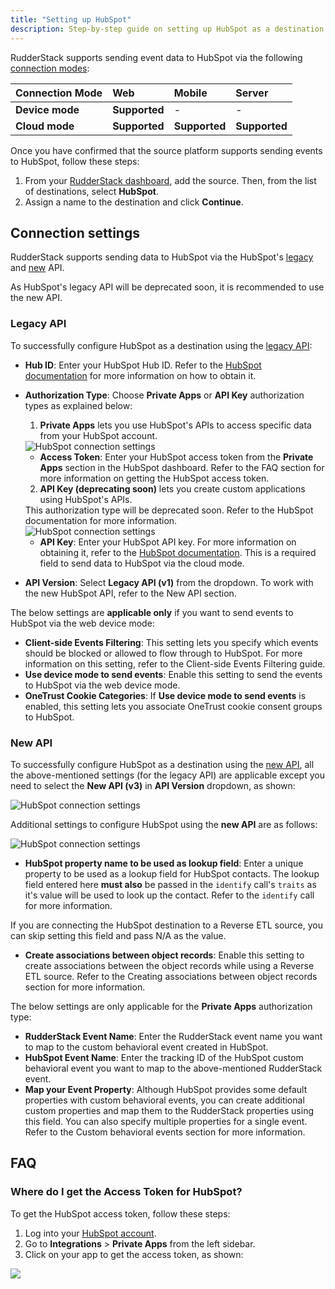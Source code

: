 ```yaml
---
title: "Setting up HubSpot"
description: Step-by-step guide on setting up HubSpot as a destination in RudderStack.
---
```


RudderStack supports sending event data to HubSpot via the following <a href="https://rudderstack.com/docs/rudderstack-cloud/rudderstack-connection-modes/">connection modes</a>:

| **Connection Mode** | **Web**       | **Mobile**    | **Server**    |
| :------------------ | :------------ | :------------ | :------------ |
| **Device mode**     | **Supported**            | -             | -    |
| **Cloud mode**      | **Supported** | **Supported** | **Supported** |


Once you have confirmed that the source platform supports sending events to HubSpot, follow these steps:

1. From your [RudderStack dashboard](https://app.rudderstack.com/), add the source. Then, from the list of destinations, select **HubSpot**.
2. Assign a name to the destination and click **Continue**.

## Connection settings

RudderStack supports sending data to HubSpot via the HubSpot's [legacy](https://legacydocs.hubspot.com/docs/overview?_ga=2.34803302.670362313.1663315856-97001172.1658910392) and [new](https://developers.hubspot.com/docs/api/overview) API.

<div class="warningBlock">
As HubSpot's legacy API will be deprecated soon, it is recommended to use the new API.
</div>

### Legacy API
To successfully configure HubSpot as a destination using the [legacy API](https://legacydocs.hubspot.com/docs/overview?_ga=2.34803302.670362313.1663315856-97001172.1658910392):

- **Hub ID**: Enter your HubSpot Hub ID. Refer to the [HubSpot documentation](https://knowledge.hubspot.com/account/manage-multiple-hubspot-accounts#identify-the-current-account-s-hub-id) for more information on how to obtain it.
- **Authorization Type**: Choose **Private Apps** or **API Key** authorization types as explained below:
    1. **Private Apps** lets you use HubSpot's APIs to access specific data from your HubSpot account.

    <img src="../../../assets/event-stream-destinations/hubspot-connection-settings-auth-type-1.png" alt="HubSpot connection settings"/>

    -  **Access Token**: Enter your HubSpot access token from the **Private Apps** section in the HubSpot dashboard. Refer to the <Link to="#faq">FAQ</Link> section for more information on getting the HubSpot access token.

    2. **API Key (deprecating soon)** lets you create custom applications using HubSpot's APIs.

    <div class="warningBlock">
    This authorization type will be deprecated soon. Refer to the <Link to="https://knowledge.hubspot.com/integrations/how-do-i-get-my-hubspot-api-key">HubSpot documentation</Link> for more information.
    </div>

    <img src="../../../assets/event-stream-destinations/hubspot-connection-settings-auth-type-2.png" alt="HubSpot connection settings"/>

    -  **API Key**: Enter your HubSpot API key. For more information on obtaining it, refer to the [HubSpot documentation](https://knowledge.hubspot.com/integrations/how-do-i-get-my-hubspot-api-key). This is a required field to send data to HubSpot via the <Link to="/destinations/rudderstack-connection-modes/#cloud-mode">cloud mode</Link>.


- **API Version**: Select **Legacy API (v1)** from the dropdown. To work with the new HubSpot API, refer to the <Link to="#new-api">New API</Link> section.

The below settings are **applicable only** if you want to send events to HubSpot via the web <Link to="/destinations/rudderstack-connection-modes/#device-mode">device mode</Link>:

- **Client-side Events Filtering**: This setting lets you specify which events should be blocked or allowed to flow through to HubSpot. For more information on this setting, refer to the <Link to="/sources/sdks/event-filtering/">Client-side Events Filtering</Link> guide.
- **Use device mode to send events**: Enable this setting to send the events to HubSpot via the web <Link to="/destinations/rudderstack-connection-modes/#device-mode">device mode</Link>.
- **OneTrust Cookie Categories**: If **Use device mode to send events** is enabled, this setting lets you associate <Link to="/sources/sdks/rudderstack-javascript-sdk/consent-managers/onetrust/">OneTrust</Link> cookie consent groups to HubSpot.

### New API

To successfully configure HubSpot as a destination using the [new API](https://developers.hubspot.com/docs/api/overview), all the above-mentioned settings (for the <Link to="#legacy-api">legacy API</Link>) are applicable except you need to select the **New API (v3)** in **API Version** dropdown, as shown:

<img src="../../../assets/event-stream-destinations/hubspotv2-connection-settings-2.png" alt="HubSpot connection settings" />

<br/>

Additional settings to configure HubSpot using the **new API** are as follows:

<img src="../../../assets/event-stream-destinations/hubspotv2-connection-settings-3.png" alt="HubSpot connection settings" />

- **HubSpot property name to be used as lookup field**: Enter a unique property to be used as a lookup field for <Link to="https://developers.hubspot.com/docs/api/crm/contacts">HubSpot contacts</Link>. The lookup field entered here **must also** be passed in the `identify` call's `traits` as it's value will be used to look up the contact. Refer to the <Link to="/destinations/streaming-destinations/hubspot/hubspot-cloud-mode/hubspot-new-api-cloud#identify">`identify` call</Link> for more information.

<div class="warningBlock">
If you are connecting the HubSpot destination to a <Link to="/sources/reverse-etl/">Reverse ETL</Link> source, you can skip setting this field and pass N/A as the value.
</div>

- **Create associations between object records**: Enable this setting to create associations between the object records while using a Reverse ETL source. Refer to the <Link to="/destinations/streaming-destinations/hubspot/connect-reverse-etl-source/#creating-association-between-object-records">Creating associations between object records</Link> section for more information.

The below settings are only applicable for the **Private Apps** authorization type:
- **RudderStack Event Name**: Enter the RudderStack event name you want to map to the <Link to="https://developers.hubspot.com/docs/api/analytics/events#create-an-event">custom behavioral event</Link> created in HubSpot.
- **HubSpot Event Name**: Enter the tracking ID of the HubSpot custom behavioral event you want to map to the above-mentioned RudderStack event.
- **Map your Event Property**: Although HubSpot provides some <Link to="/destinations/streaming-destinations/hubspot/hubspot-cloud-mode/hubspot-new-api-cloud#property-mappings-1">default properties</Link> with custom behavioral events, you can create additional custom properties and map them to the RudderStack properties using this field. You can also specify multiple properties for a single event. Refer to the <Link to="/destinations/streaming-destinations/hubspot/hubspot-cloud-mode/hubspot-new-api-cloud#custom-behavioral-events">Custom behavioral events</Link> section for more information.

## FAQ

### Where do I get the Access Token for HubSpot?

To get the HubSpot access token, follow these steps:

1. Log into your [HubSpot account](https://app.hubspot.com/login/).
2. Go to **Integrations** > **Private Apps** from the left sidebar.
3. Click on your app to get the access token, as shown:

<img src="../../../assets/event-stream-destinations/Hubspot-access-token.png" />
